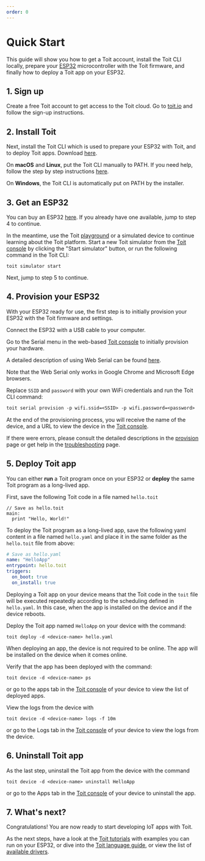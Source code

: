 ```yaml
---
order: 0
---
```


# Quick Start

This guide will show you how to get a Toit account, install the Toit CLI locally, prepare your [ESP32](https://www.espressif.com/en/products/socs/esp32) microcontroller with the Toit firmware, 
and finally how to deploy a Toit app on your ESP32.

## 1. Sign up

Create a free Toit account to get access to the Toit cloud. Go to [toit.io](https://toit.io/#sign-up) and follow the sign-up instructions.

## 2. Install Toit

Next, install the Toit CLI which is used to prepare your ESP32 with Toit, and to deploy Toit apps. Download [here](../download).

On **macOS** and **Linux**, put the Toit CLI manually to PATH. If you need help, follow the step by step instructions [here](../installation).

On **Windows**, the Toit CLI is automatically put on PATH by the installer.

## 3. Get an ESP32

You can buy an ESP32 [here](https://www.digikey.com/en/products/detail/espressif-systems/ESP32-DEVKITC-32D/9356990). If you already have one available, jump to step 4 to continue.

<Note title="Don't have an ESP32 yet?">

In the meantime, use the Toit [playground](https://console.toit.io/playground) or a simulated device to continue learning about the Toit platform. 
Start a new Toit simulator from the [Toit console](https://console.toit.io/) by clicking the "Start simulator" button, or run the following command in the Toit CLI:

```shell
toit simulator start
```

Next, jump to step 5 to continue.

</Note>

## 4. Provision your ESP32

With your ESP32 ready for use, the first step is to initially provision your ESP32 with the Toit firmware and settings.

Connect the ESP32 with a USB cable to your computer.

<Tabs>
<Tab label="Console">

Go to the Serial menu in the web-based [Toit console](https://console.toit.io/serial) to initially provision your hardware.

A detailed description of using Web Serial can be found [here](../details/webserial).

Note that the Web Serial only works in Google Chrome and Microsoft Edge browsers.

</Tab>
<Tab label="CLI">

Replace `SSID` and `password` with your own WiFi credentials and run the Toit CLI command:

```txt
toit serial provision -p wifi.ssid=<SSID> -p wifi.password=<password>
```

</Tab>
</Tabs>

At the end of the provisioning process, you will receive the name of the device, and a URL to view the device in the [Toit console](https://console.toit.io/). 

If there were errors, please consult the detailed descriptions in the [provision](../details/provision) page or get help in the [troubleshooting](../details/serialport) page.

## 5. Deploy Toit app

You can either **run** a Toit program once on your ESP32 or **deploy** the same Toit program as a long-lived app.

First, save the following Toit code in a file named `hello.toit`

```
// Save as hello.toit
main:
  print "Hello, World!"
```

To deploy the Toit program as a long-lived app, save the following yaml content in a file named `hello.yaml` and place it in the same folder as the `hello.toit` file from above:

```yaml
# Save as hello.yaml
name: "HelloApp"
entrypoint: hello.toit
triggers:
  on_boot: true
  on_install: true
```

Deploying a Toit app on your device means that the Toit code in the `toit` file will be executed repeatedly according to the scheduling defined in `hello.yaml`.
In this case, when the app is installed on the device and if the device reboots.

Deploy the Toit app named `HelloApp` on your device with the command:

```shell
toit deploy -d <device-name> hello.yaml
```

When deploying an app, the device is not required to be online. The app will be installed on the device when it comes online.

Verify that the app has been deployed with the command:

```shell
toit device -d <device-name> ps
```

or go to the apps tab in the [Toit console](https://console.toit.io/) of your device to view the list of deployed apps.

View the logs from the device with

```shell
toit device -d <device-name> logs -f 10m
```

or go to the Logs tab in the [Toit console](https://console.toit.io/) of your device to view the logs from the device.

## 6. Uninstall Toit app

As the last step, uninstall the Toit app from the device with the command

```shell
toit device -d <device-name> uninstall HelloApp
```

or go to the Apps tab in the [Toit console](https://console.toit.io/) of your device to uninstall the app.

## 7. What's next?

Congratulations! You are now ready to start developing IoT apps with Toit. 

As the next steps, have a look at the [Toit tutorials](../../platform/tutorials) with examples you can run 
on your ESP32, or dive into the [Toit language guide](../../language/language), or view the list of 
[available drivers](../../peripherals/drivers/driverslist).
